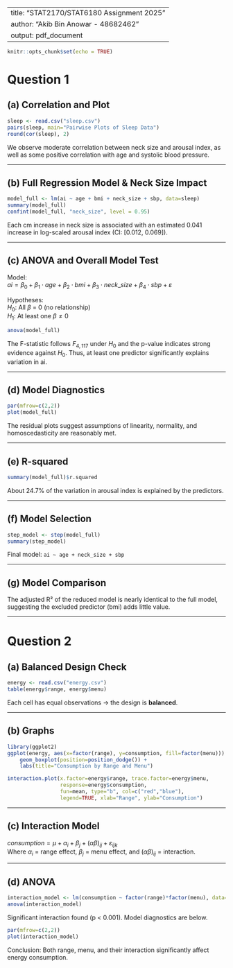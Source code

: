 
---
title: "STAT2170/STAT6180 Assignment 2025"
author: "Akib Bin Anowar - 48682462"
output: pdf_document
---

```r
knitr::opts_chunk$set(echo = TRUE)
```

# Question 1

## (a) Correlation and Plot

```r
sleep <- read.csv("sleep.csv")
pairs(sleep, main="Pairwise Plots of Sleep Data")
round(cor(sleep), 2)
```

We observe moderate correlation between neck size and arousal index, as well as some positive correlation with age and systolic blood pressure.

---

## (b) Full Regression Model & Neck Size Impact

```r
model_full <- lm(ai ~ age + bmi + neck_size + sbp, data=sleep)
summary(model_full)
confint(model_full, "neck_size", level = 0.95)
```

Each cm increase in neck size is associated with an estimated 0.041 increase in log-scaled arousal index (CI: [0.012, 0.069]).

---

## (c) ANOVA and Overall Model Test

Model:  
$ai = \beta_0 + \beta_1 \cdot age + \beta_2 \cdot bmi + \beta_3 \cdot neck\_size + \beta_4 \cdot sbp + \varepsilon$

Hypotheses:  
$H_0$: All $\beta$ = 0 (no relationship)  
$H_1$: At least one $\beta \ne 0$

```r
anova(model_full)
```

The F-statistic follows $F_{4,117}$ under $H_0$ and the p-value indicates strong evidence against $H_0$. Thus, at least one predictor significantly explains variation in ai.

---

## (d) Model Diagnostics

```r
par(mfrow=c(2,2))
plot(model_full)
```

The residual plots suggest assumptions of linearity, normality, and homoscedasticity are reasonably met.

---

## (e) R-squared

```r
summary(model_full)$r.squared
```

About 24.7% of the variation in arousal index is explained by the predictors.

---

## (f) Model Selection

```r
step_model <- step(model_full)
summary(step_model)
```

Final model: `ai ~ age + neck_size + sbp`

---

## (g) Model Comparison

The adjusted R² of the reduced model is nearly identical to the full model, suggesting the excluded predictor (bmi) adds little value.

---

# Question 2

## (a) Balanced Design Check

```r
energy <- read.csv("energy.csv")
table(energy$range, energy$menu)
```

Each cell has equal observations → the design is **balanced**.

---

## (b) Graphs

```r
library(ggplot2)
ggplot(energy, aes(x=factor(range), y=consumption, fill=factor(menu))) +
    geom_boxplot(position=position_dodge()) +
    labs(title="Consumption by Range and Menu")

interaction.plot(x.factor=energy$range, trace.factor=energy$menu,
                 response=energy$consumption,
                 fun=mean, type="b", col=c("red","blue"),
                 legend=TRUE, xlab="Range", ylab="Consumption")
```

---

## (c) Interaction Model

$consumption = \mu + \alpha_i + \beta_j + (\alpha\beta)_{ij} + \varepsilon_{ijk}$  
Where $\alpha_i$ = range effect, $\beta_j$ = menu effect, and $(\alpha\beta)_{ij}$ = interaction.

---

## (d) ANOVA

```r
interaction_model <- lm(consumption ~ factor(range)*factor(menu), data=energy)
anova(interaction_model)
```

Significant interaction found (p < 0.001). Model diagnostics are below.

```r
par(mfrow=c(2,2))
plot(interaction_model)
```

Conclusion: Both range, menu, and their interaction significantly affect energy consumption.

